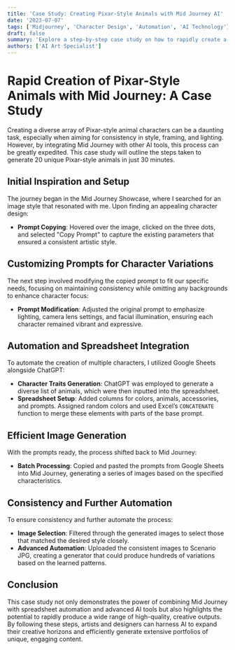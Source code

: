 ```yaml
---
title: 'Case Study: Creating Pixar-Style Animals with Mid Journey AI'
date: '2023-07-07'
tags: ['Midjourney', 'Character Design', 'Automation', 'AI Technology']
draft: false
summary: 'Explore a step-by-step case study on how to rapidly create a series of Pixar-style animals using Mid Journey and additional AI tools.'
authors: ['AI Art Specialist']
---
```


# Rapid Creation of Pixar-Style Animals with Mid Journey: A Case Study

Creating a diverse array of Pixar-style animal characters can be a daunting task, especially when aiming for consistency in style, framing, and lighting. However, by integrating Mid Journey with other AI tools, this process can be greatly expedited. This case study will outline the steps taken to generate 20 unique Pixar-style animals in just 30 minutes.

## Initial Inspiration and Setup

The journey began in the Mid Journey Showcase, where I searched for an image style that resonated with me. Upon finding an appealing character design:

- **Prompt Copying**: Hovered over the image, clicked on the three dots, and selected "Copy Prompt" to capture the existing parameters that ensured a consistent artistic style.

## Customizing Prompts for Character Variations

The next step involved modifying the copied prompt to fit our specific needs, focusing on maintaining consistency while omitting any backgrounds to enhance character focus:

- **Prompt Modification**: Adjusted the original prompt to emphasize lighting, camera lens settings, and facial illumination, ensuring each character remained vibrant and expressive.

## Automation and Spreadsheet Integration

To automate the creation of multiple characters, I utilized Google Sheets alongside ChatGPT:

- **Character Traits Generation**: ChatGPT was employed to generate a diverse list of animals, which were then inputted into the spreadsheet.
- **Spreadsheet Setup**: Added columns for colors, animals, accessories, and prompts. Assigned random colors and used Excel’s `CONCATENATE` function to merge these elements with parts of the base prompt.

## Efficient Image Generation

With the prompts ready, the process shifted back to Mid Journey:

- **Batch Processing**: Copied and pasted the prompts from Google Sheets into Mid Journey, generating a series of images based on the specified characteristics.

## Consistency and Further Automation

To ensure consistency and further automate the process:

- **Image Selection**: Filtered through the generated images to select those that matched the desired style closely.
- **Advanced Automation**: Uploaded the consistent images to Scenario JPG, creating a generator that could produce hundreds of variations based on the learned patterns.

## Conclusion

This case study not only demonstrates the power of combining Mid Journey with spreadsheet automation and advanced AI tools but also highlights the potential to rapidly produce a wide range of high-quality, creative outputs. By following these steps, artists and designers can harness AI to expand their creative horizons and efficiently generate extensive portfolios of unique, engaging content.
